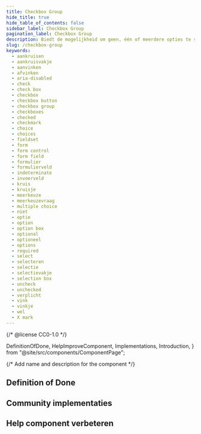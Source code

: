 ```yaml
---
title: Checkbox Group
hide_title: true
hide_table_of_contents: false
sidebar_label: Checkbox Group
pagination_label: Checkbox Group
description: Biedt de mogelijkheid om geen, één of meerdere opties te selecteren uit een lijst.
slug: /checkbox-group
keywords:
  - aankruisen
  - aankruisvakje
  - aanvinken
  - afvinken
  - aria-disabled
  - check
  - check box
  - checkbox
  - checkbox button
  - checkbox group
  - checkboxes
  - checked
  - checkmark
  - choice
  - choices
  - fieldset
  - form
  - form control
  - form field
  - formulier
  - formulierveld
  - indeterminate
  - invoerveld
  - kruis
  - kruisje
  - meerkeuze
  - meerkeuzevraag
  - multiple choice
  - niet
  - optie
  - option
  - option box
  - optional
  - optioneel
  - options
  - required
  - select
  - selecteren
  - selectie
  - selectievakje
  - selection box
  - uncheck
  - unchecked
  - verplicht
  - vink
  - vinkje
  - wel
  - X mark
---
```


{/* @license CC0-1.0 */}

  DefinitionOfDone,
  HelpImproveComponent,
  Implementations,
  Introduction,
} from "@site/src/components/ComponentPage";

{/* Add name and description for the component */}


<Introduction component={component} headingLevel={1} description={description} />

## Definition of Done

<DefinitionOfDone component={component} headingLevel={3} />

## Community implementaties

<Implementations component={component} headingLevel={3} />

## Help component verbeteren

<HelpImproveComponent component={component} headingLevel={3} />
